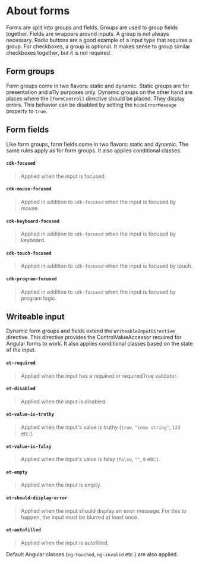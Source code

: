 
<Meta title="Components/Forms/General infos" />

# About forms

Forms are split into groups and fields. Groups are used to group fields together. Fields are wrappers around inputs.
A group is not always necessary. Radio buttons are a good example of a input type that requires a group.
For checkboxes, a group is optional. It makes sense to group similar checkboxes together, but it is not required.

## Form groups

Form groups come in two flavors: static and dynamic.
Static groups are for presentation and a11y purposes only.
Dynamic groups on the other hand are places where the `[formControl]` directive should be placed.
They display errors. This behavior can be disabled by setting the `hideErrorMessage` property to `true`.

## Form fields

Like form groups, form fields come in two flavors: static and dynamic.
The same rules apply as for form groups.
It also applies conditional classes.

#### `cdk-focused`

> Applied when the input is focused.

#### `cdk-mouse-focused`

> Applied in addition to `cdk-focused` when the input is focused by mouse.

#### `cdk-keyboard-focused`

> Applied in addition to `cdk-focused` when the input is focused by keyboard.

#### `cdk-touch-focused`

> Applied in addition to `cdk-focused` when the input is focused by touch.

#### `cdk-program-focused`

> Applied in addition to `cdk-focused` when the input is focused by program logic.

## Writeable input

Dynamic form groups and fields extend the `WriteableInputDirective` directive.
This directive provides the ControlValueAccessor required for Angular forms to work.
It also applies conditional classes based on the state of the input.

#### `et-required`

> Applied when the input has a required or requiredTrue validator.

#### `et-disabled`

> Applied when the input is disabled.

#### `et-value-is-truthy`

> Applied when the input's value is truthy (`true`, `"some string"`, `123` etc.).

#### `et-value-is-falsy`

> Applied when the input's value is falsy (`false`, `""`, `0` etc.).

#### `et-empty`

> Applied when the input is empty.

#### `et-should-display-error`

> Applied when the input should display an error message. For this to happen, the input must be blurred at least once.

#### `et-autofilled`

> Applied when the input is autofilled.

Default Angular classes (`ng-touched`, `ng-invalid` etc.) are also applied.
